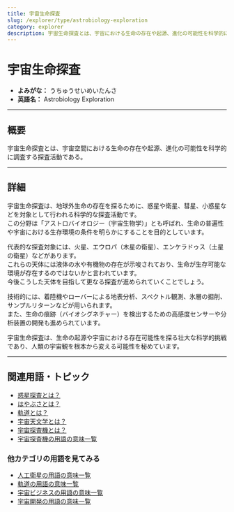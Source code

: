 ```yaml
---
title: 宇宙生命探査
slug: /explorer/type/astrobiology-exploration
category: explorer
description: 宇宙生命探査とは、宇宙における生命の存在や起源、進化の可能性を科学的に調査する活動である。
---
```



<Head>
  <script type="application/ld+json">
    {`{
      "@context": "https://schema.org",
      "@type": "DefinedTerm",
      "name": "宇宙生命探査",
      "inDefinedTermSet": "https://www.space-portal.org",
      "termCode": "explorer/type/astrobiology-exploration",
      "description": "宇宙生命探査とは、宇宙における生命の存在や起源、進化の可能性を科学的に調査する活動である。",
      "url": "https://www.space-portal.org/docs/explorer/type/astrobiology-exploration"
    }`}
  </script>
</Head>

# 宇宙生命探査

- **よみがな：** うちゅうせいめいたんさ  
- **英語名：** Astrobiology Exploration  

---

## 概要

宇宙生命探査とは、宇宙空間における生命の存在や起源、進化の可能性を科学的に調査する探査活動である。

---

## 詳細

宇宙生命探査は、地球外生命の存在を探るために、惑星や衛星、彗星、小惑星などを対象として行われる科学的な探査活動です。  
この分野は「アストロバイオロジー（宇宙生物学）」とも呼ばれ、生命の普遍性や宇宙における生存環境の条件を明らかにすることを目的としています。  

代表的な探査対象には、火星、エウロパ（木星の衛星）、エンケラドゥス（土星の衛星）などがあります。  
これらの天体には液体の水や有機物の存在が示唆されており、生命が生存可能な環境が存在するのではないかと言われています。  
今後こうした天体を目指して更なる探査が進められていくことでしょう。  

技術的には、着陸機やローバーによる地表分析、スペクトル観測、氷層の掘削、サンプルリターンなどが用いられます。  
また、生命の痕跡（バイオシグネチャー）を検出するための高感度センサーや分析装置の開発も進められています。  

宇宙生命探査は、生命の起源や宇宙における存在可能性を探る壮大な科学的挑戦であり、人類の宇宙観を根本から変える可能性を秘めています。

---

## 関連用語・トピック

- [惑星探査とは？](/docs/explorer/type/planetary-exploration)
- [はやぶさとは？](/docs/explorer/mission/hayabusa)
- [軌道とは？](/docs/orbit/orbit)
- [宇宙天文学とは？](/docs/glossary/space-astronomy)
- [宇宙探査機とは？](/docs/explorer/space-probe)
- [宇宙探査機の用語の意味一覧](/docs/category/explorer)

### 他カテゴリの用語を見てみる
- [人工衛星の用語の意味一覧](/docs/category/satellite)
- [軌道の用語の意味一覧](/docs/category/orbit)
- [宇宙ビジネスの用語の意味一覧](/docs/category/business)
- [宇宙開発の用語の意味一覧](/docs/category/glossary)
